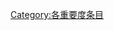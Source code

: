 {{catmore1|[[Wikipedia:电影专题|Wikipedia:电影专题]]}}
{{Articles by Importance|topic=电影|project=电影|format=toc}}
{{emptycat}}

[[Category:各重要度条目|Category:各重要度条目]]